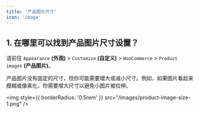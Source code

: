 ```yaml
---
title: '产品图片尺寸'
icon: 'image'
---
```


## 1. 在哪里可以找到产品图片尺寸设置？

请前往 `Appearance` **(外观)** > `Customize` **(自定义)** > `WooCommerce` > `Product images` **(产品图片)**。

产品图片没有固定的尺寸，但你可能需要增大或减小尺寸。例如，如果图片看起来模糊或像素化，你需要增大尺寸以避免小图片被拉伸。

<img
  style={{ borderRadius: '0.5rem' }}
  src="/images/product-image-size-1.png"
/>


